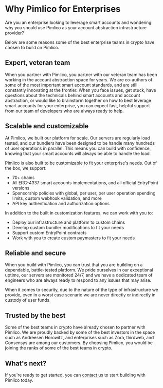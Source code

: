 # Why Pimlico for Enterprises

Are you an enterprise looking to leverage smart accounts and wondering why you should use Pimlico as your account abstraction infrastructure provider?

Below are some reasons some of the best enterprise teams in crypto have chosen to build on Pimlico.

## Expert, veteran team

When you partner with Pimlico, you partner with our veteran team has been working in the account abstraction space for years. We are co-authors of some of the most important smart account standards, and are still constantly innovating at the frontier. When you face issues, get stuck, have questions about the technicals behind smart accounts and account abstraction, or would like to brainstorm together on how to best leverage smart accounts for your enterprise, you can expect fast, helpful support from our team of developers who are always ready to help.

## Scalable and customizable

At Pimlico, we built our platform for scale. Our servers are regularly load tested, and our bundlers have been designed to be handle many hundreds of user operations in parallel. This means you can build with confidence, knowing that your smart accounts will always be able to handle the load.

Pimlico is also built to be customizable to fit your enterprise's needs. Out of the box, we support:
- 70+ chains
- All ERC-4337 smart accounts implementations, and all official EntryPoint versions
- Sponsorship policies with global, per user, per user operation spending limits, custom webhook validation, and more
- API key authentication and authorization options

In addition to the built in customization features, we can work with you to:
- Deploy our infrastructure and platform to custom chains
- Develop custom bundler modifications to fit your needs
- Support custom EntryPoint contracts
- Work with you to create custom paymasters to fit your needs

## Reliable and secure

When you build with Pimlico, you can trust that you are building on a dependable, battle-tested platform. We pride ourselves in our exceptional uptime, our servers are monitored 24/7, and we have a dedicated team of engineers who are always ready to respond to any issues that may arise. 

When it comes to security, due to the nature of the type of infrastructure we provide, even in a worst case scenario we are never directly or indirectly in custody of user funds.

## Trusted by the best

Some of the best teams in crypto have already chosen to partner with Pimlico. We are proudly backed by some of the best investors in the space such as Andreesen Horowitz, and enterprises such as Zora, thirdweb, and Consensys are among our customers. By choosing Pimlico, you would be joining the ranks of some of the best teams in crypto.

## What's next?

If you're ready to get started, you can [contact us](https://cal.com/team/pimlico/20min) to start building with Pimlico today.
